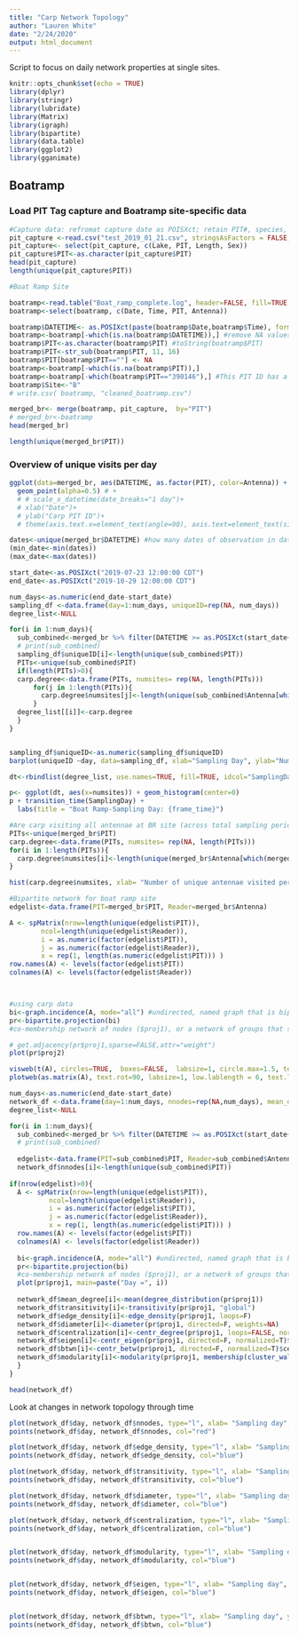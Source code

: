 ```yaml
---
title: "Carp Network Topology"
author: "Lauren White"
date: "2/24/2020"
output: html_document
---
```


Script to focus on daily network properties at single sites.

```r
knitr::opts_chunk$set(echo = TRUE)
library(dplyr)
library(stringr)
library(lubridate)
library(Matrix)
library(igraph)
library(bipartite)
library(data.table)
library(ggplot2)
library(gganimate)
```

## Boatramp
### Load PIT Tag capture and Boatramp site-specific data

```r
#Capture data: refromat capture date as POISXct; retain PIT#, species, and capture date
pit_capture <-read.csv("test_2019_01_21.csv", stringsAsFactors = FALSE, colClasses = "character")
pit_capture<- select(pit_capture, c(Lake, PIT, Length, Sex))
pit_capture$PIT<-as.character(pit_capture$PIT)
head(pit_capture)
length(unique(pit_capture$PIT))

#Boat Ramp Site  

boatramp<-read.table("Boat_ramp_complete.log", header=FALSE, fill=TRUE,col.names=c("D", "Date", "Time", "Time2", "HA", "PIT", "Antenna", "Col1","Col2"), na.strings=c("", "NA"))
boatramp<-select(boatramp, c(Date, Time, PIT, Antenna))

boatramp$DATETIME<- as.POSIXct(paste(boatramp$Date,boatramp$Time), format='%Y-%m-%d %H:%M:%S', tz="CDT") #Reformat as POSIXct
boatramp<-boatramp[-which(is.na(boatramp$DATETIME)),] #remove NA values
boatramp$PIT<-as.character(boatramp$PIT) #toString(boatramp$PIT)
boatramp$PIT<-str_sub(boatramp$PIT, 11, 16)
boatramp$PIT[boatramp$PIT==""] <- NA
boatramp<-boatramp[-which(is.na(boatramp$PIT)),]
boatramp<-boatramp[-which(boatramp$PIT=="390146"),] #This PIT ID has a 2018 read (prior to data collection start)
boatramp$Site<-"B"
# write.csv( boatramp, "cleaned_boatramp.csv")

merged_br<- merge(boatramp, pit_capture,  by="PIT")
# merged_br<-boatramp
head(merged_br)

length(unique(merged_br$PIT))
```

### Overview of unique visits per day
```r
ggplot(data=merged_br, aes(DATETIME, as.factor(PIT), color=Antenna)) +
  geom_point(alpha=0.5) # +
  # # scale_x_datetime(date_breaks="1 day")+
  # xlab("Date")+
  # ylab("Carp PIT ID")+
  # theme(axis.text.x=element_text(angle=90), axis.text=element_text(size=8), axis.title = element_text(size=10))

dates<-unique(merged_br$DATETIME) #how many dates of observation in dataset?
(min_date<-min(dates))
(max_date<-max(dates))

start_date<-as.POSIXct("2019-07-23 12:00:00 CDT")
end_date<-as.POSIXct("2019-10-29 12:00:00 CDT")

num_days<-as.numeric(end_date-start_date)
sampling_df <-data.frame(day=1:num_days, uniqueID=rep(NA, num_days))
degree_list<-NULL

for(i in 1:num_days){
  sub_combined<-merged_br %>% filter(DATETIME >= as.POSIXct(start_date+ (i-1)*86400, tz="CDT") & DATETIME <= as.POSIXct(start_date + i*86400, tz="CDT")) #86400 seconds/24 hours
  # print(sub_combined)
  sampling_df$uniqueID[i]<-length(unique(sub_combined$PIT))
  PITs<-unique(sub_combined$PIT)
  if(length(PITs)>0){
  carp.degree<-data.frame(PITs, numsites= rep(NA, length(PITs)))
      for(j in 1:length(PITs)){
        carp.degree$numsites[j]<-length(unique(sub_combined$Antenna[which(sub_combined$PIT==PITs[j])]))
      }
  degree_list[[i]]<-carp.degree
  }
}


sampling_df$uniqueID<-as.numeric(sampling_df$uniqueID)
barplot(uniqueID ~day, data=sampling_df, xlab="Sampling Day", ylab="Number of unique carp")

dt<-rbindlist(degree_list, use.names=TRUE, fill=TRUE, idcol="SamplingDay")

p<- ggplot(dt, aes(x=numsites)) + geom_histogram(center=0)
p + transition_time(SamplingDay) +
  labs(title = "Boat Ramp-Sampling Day: {frame_time}")

#Are carp visiting all antennae at BR site (across total sampling period)?
PITs<-unique(merged_br$PIT)
carp.degree<-data.frame(PITs, numsites= rep(NA, length(PITs)))
for(i in 1:length(PITs)){
  carp.degree$numsites[i]<-length(unique(merged_br$Antenna[which(merged_br$PIT==PITs[i])]))
}

hist(carp.degree$numsites, xlab= "Number of unique antennae visited per carp", main=NULL, cex.lab=1.5, cex.axis=1.5, breaks=seq(min(carp.degree$numsites)-0.5, max(carp.degree$numsites)+0.5, by=1), right=TRUE)

#Bipartite network for boat ramp site
edgelist<-data.frame(PIT=merged_br$PIT, Reader=merged_br$Antenna)

A <- spMatrix(nrow=length(unique(edgelist$PIT)),
        ncol=length(unique(edgelist$Reader)),
        i = as.numeric(factor(edgelist$PIT)),
        j = as.numeric(factor(edgelist$Reader)),
        x = rep(1, length(as.numeric(edgelist$PIT))) )
row.names(A) <- levels(factor(edgelist$PIT))
colnames(A) <- levels(factor(edgelist$Reader))



#using carp data
bi<-graph.incidence(A, mode="all") #undirected, named graph that is bipartite
pr<-bipartite.projection(bi) 
#co-membership network of nodes ($proj1), or a network of groups that share members ($proj2)

# get.adjacency(pr$proj1,sparse=FALSE,attr="weight")
plot(pr$proj2)

visweb(t(A), circles=TRUE,  boxes=FALSE,  labsize=1, circle.max=1.5, text="no", plotsize= 18)
plotweb(as.matrix(A), text.rot=90, labsize=1, low.lablength = 6, text.low.col="black")
```
```r
num_days<-as.numeric(end_date-start_date)
network_df <-data.frame(day=1:num_days, nnodes=rep(NA,num_days), mean_degree=rep(NA, num_days), transitivity=rep(NA, num_days), edge_density=rep(NA, num_days), diameter=rep(NA, num_days), centralization=rep(NA, num_days), eigen= rep(NA, num_days), btwn= rep(NA, num_days),modularity=rep(NA, num_days))
degree_list<-NULL

for(i in 1:num_days){
  sub_combined<-merged_br %>% filter(DATETIME >= as.POSIXct(start_date+ (i-1)*86400, tz="CDT") & DATETIME <= as.POSIXct(start_date + i*86400, tz="CDT")) #86400 seconds/24 hours
  # print(sub_combined)
  
  edgelist<-data.frame(PIT=sub_combined$PIT, Reader=sub_combined$Antenna)
  network_df$nnodes[i]<-length(unique(sub_combined$PIT))
  
if(nrow(edgelist)>0){
  A <- spMatrix(nrow=length(unique(edgelist$PIT)),
          ncol=length(unique(edgelist$Reader)),
          i = as.numeric(factor(edgelist$PIT)),
          j = as.numeric(factor(edgelist$Reader)),
          x = rep(1, length(as.numeric(edgelist$PIT))) )
  row.names(A) <- levels(factor(edgelist$PIT))
  colnames(A) <- levels(factor(edgelist$Reader))
  
  bi<-graph.incidence(A, mode="all") #undirected, named graph that is bipartite
  pr<-bipartite.projection(bi) 
  #co-membership network of nodes ($proj1), or a network of groups that share members ($proj2)
  plot(pr$proj1, main=paste("Day =", i))
  
  network_df$mean_degree[i]<-mean(degree_distribution(pr$proj1))
  network_df$transitivity[i]<-transitivity(pr$proj1, "global")
  network_df$edge_density[i]<-edge_density(pr$proj1, loops=F)
  network_df$diameter[i]<-diameter(pr$proj1, directed=F, weights=NA)
  network_df$centralization[i]<-centr_degree(pr$proj1, loops=FALSE, normalized=T)$centralization
  network_df$eigen[i]<-centr_eigen(pr$proj1, directed=F, normalized=T)$centralization 
  network_df$btwn[i]<-centr_betw(pr$proj1, directed=F, normalized=T)$centralization
  network_df$modularity[i]<-modularity(pr$proj1, membership(cluster_walktrap(pr$proj1)))
  }
}

head(network_df)
```

Look at changes in network topology through time
```r
plot(network_df$day, network_df$nnodes, type="l", xlab= "Sampling day", ylab="Number of nodes in daily network")
points(network_df$day, network_df$nnodes, col="red")

plot(network_df$day, network_df$edge_density, type="l", xlab= "Sampling day", ylab="Edge density")
points(network_df$day, network_df$edge_density, col="blue")

plot(network_df$day, network_df$transitivity, type="l", xlab= "Sampling day", ylab="Global transitivity")
points(network_df$day, network_df$transitivity, col="blue")

plot(network_df$day, network_df$diameter, type="l", xlab= "Sampling day", ylab="Network diameter")
points(network_df$day, network_df$diameter, col="blue")

plot(network_df$day, network_df$centralization, type="l", xlab= "Sampling day", ylab="Normalized centralization")
points(network_df$day, network_df$centralization, col="blue")


plot(network_df$day, network_df$modularity, type="l", xlab= "Sampling day", ylab="Modularity")
points(network_df$day, network_df$modularity, col="blue")


plot(network_df$day, network_df$eigen, type="l", xlab= "Sampling day", ylab="Eigenvalue centralization")
points(network_df$day, network_df$eigen, col="blue")


plot(network_df$day, network_df$btwn, type="l", xlab= "Sampling day", ylab="Betweenness centralization")
points(network_df$day, network_df$btwn, col="blue")




```

